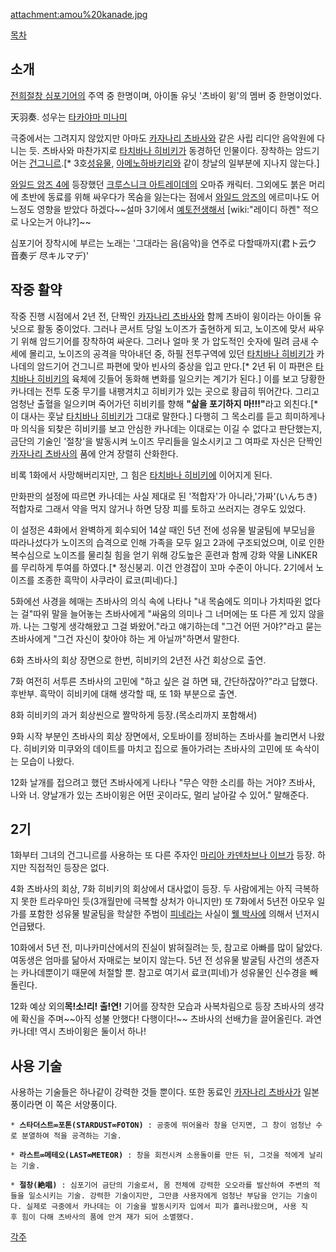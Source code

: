 attachment:amou%20kanade.jpg

[[목차]]

== 소개 ==
[[전희절창 심포기어]]의 주역 중 한명이며, 아이돌 유닛 '츠바이 윙'의 멤버 중 한명이었다. 

天羽奏. 성우는 [[타카야마 미나미]]

극중에서는 그려지지 않았지만 아마도 [[카자나리 츠바사]]와 같은 사립 리디안 음악원에 다니는 듯. 츠바사와 마찬가지로 [[타치바나 히비키]]가 동경하던 인물이다. 장착하는 암드기어는 [[건그니르]].[* 3호[[성유물]], [[아메노하바키리]]와 같이 창날의 일부분에 지나지 않는다.]

[[와일드 암즈 4]]에 등장했던 [[크루스니크 아트레이데]]의 오마쥬 캐릭터. 그외에도 붉은 머리에 초반에 동료를 위해 싸우다가 목숨을 잃는다는 점에서 [[와일드 암즈]]의 에르미나도 어느정도 영향을 받았다 하겠다~~설마 3기에서 [[예토전생]]해서 [wiki:"레이디 하켄" 적으로 나오는거 아냐?]~~

심포기어 장착시에 부르는 노래는 '그대라는 음(음악)을 연주로 다할때까지(君ト云ウ 音奏デ 尽キルマデ)'

== 작중 활약 ==
작중 진행 시점에서 2년 전, 단짝인 [[카자나리 츠바사]]와 함께 츠바이 윙이라는 아이돌 유닛으로 활동 중이었다. 그러나 콘서트 당일 노이즈가 출현하게 되고, 노이즈에 맞서 싸우기 위해 암드기어를 장착하여 싸운다. 그러나 얼마 못 가 압도적인 숫자에 밀려 금새 수세에 몰리고, 노이즈의 공격을 막아내던 중, 하필 전투구역에 있던 [[타치바나 히비키]]가 카나데의 암드기어 건그니르 파편에 맞아 빈사의 중상을 입고 만다.[* 2년 뒤 이 파편은 [[타치바나 히비키]]의 육체에 깃들어 동화해 변화를 일으키는 계기가 된다.] 이를 보고 당황한 카나데는 전투 도중 무기를 내팽겨치고 히비키가 있는 곳으로 황급히 뛰어간다. 그리고 엄청난 출혈을 일으키며 죽어가던 히비키를 향해 '''"삶을 포기하지 마!!!"'''라고 외친다.[* 이 대사는 훗날 [[타치바나 히비키]]가 그대로 말한다.] 다행히 그 목소리를 듣고 희미하게나마 의식을 되찾은 히비키를 보고 안심한 카나데는 이대로는 이길 수 없다고 판단했는지, 금단의 기술인 '절창'을 발동시켜 노이즈 무리들을 일소시키고 그 여파로 자신은 단짝인 [[카자나리 츠바사]]의 품에 안겨 장렬히 산화한다.

비록 1화에서 사망해버리지만, 그 힘은 [[타치바나 히비키]]에 이어지게 된다.

만화판의 설정에 따르면 카나데는 사실 제대로 된 '적합자'가 아니라,'가짜'(いんちき) 적합자로 그래서 약을 먹지 않거나 하면 당장 피를 토하고 쓰러지는 경우도 있었다.

이 설정은 4화에서 완벽하게 회수되어 14살 때인 5년 전에 성유물 발굴팀에 부모님을 따라나섰다가 노이즈의 습격으로 인해 가족을 모두 잃고 2과에 구조되었으며, 이로 인한 복수심으로 노이즈를 물리칠 힘을 얻기 위해 강도높은 훈련과 함께 강화 약물 LiNKER를 무리하게 투여를 하였다.[* 정신붕괴. 이건 안경잡이 꼬마 수준이 아니다. 2기에서 노이즈를 조종한 흑막이 사쿠라이 료코(피네)다.]

5화에선 사경을 헤매는 츠바사의 의식 속에 나타나  "내 목숨에도 의미나 가치따윈 없다는 걸"따위 말을 늘어놓는 츠바사에게 "싸움의 의미나 그 너머에는 또 다른 게 있지 않을까. 나는 그렇게 생각해왔고 그걸 봐왔어."라고 얘기하는데 "그건 어떤 거야?"라고 묻는 츠바사에게 "그건 자신이 찾아야 하는 게 아닐까"하면서 말한다.

6화 츠바사의 회상 장면으로 한번, 히비키의 2년전 사건 회상으로 출연.
 
7화 여전히 서투른 츠바사의 고민에 "하고 싶은 걸 하면 돼, 간단하잖아?"라고 답했다. 후반부. 흑막이 히비키에 대해 생각할 때, 또 1화 부분으로 출연.

8화 히비키의 과거 회상씬으로 짤막하게 등장.(목소리까지 포함해서)

9화 시작 부분인 츠바사의 회상 장면에서, 오토바이를 정비하는 츠바사를 놀리면서 나왔다. 히비키와 미쿠와의 데이트를 마치고 집으로 돌아가려는 츠바사의 고민에 또 속삭이는 모습이 나왔다.

12화 날개를 접으려고 했던 츠바사에게 나타나 "무슨 약한 소리를 하는 거야? 츠바사, 나와 너. 양날개가 있는 츠바이윙은 어떤 곳이라도, 멀리 날아갈 수 있어." 말해준다.

== 2기 == 
1화부터 그녀의 건그니르를 사용하는 또 다른 주자인 [[마리아 카덴차브나 이브]]가 등장. 하지만 직접적인 등장은 없다.

4화 츠바사의 회상, 7화 히비키의 회상에서 대사없이 등장. 두 사람에게는 아직 극복하지 못한 트라우마인 듯(3개월만에 극복할 상처가 아니지만) 또 7화에서 5년전 아모우 일가를 포함한 성유물 발굴팀을 학살한 주범이 [[피네]]라는 사실이 [[웰 박사]]에 의해서 넌저시 언급됐다.

10화에서 5년 전, 미나카미산에서의 진실이 밝혀질려는 듯, 참고로 아빠를 많이 닮았다. 여동생은 엄마를 닮아서 자매로는 보이지 않는다. 5년 전 성유물 발굴팀 사건의 생존자는 카나데뿐이기 때문에 처절할 뿐. 참고로 여기서 료코(피네)가 성유물인 신수경을 빼돌린다.

12화 예상 외의'''목!소!리! 출!연!''' 기어를 장착한 모습과 사복차림으로 등장 츠바사의 생각에 확신을 주며~~아직 성불 안했다! 다행이다!~~ 츠바사의 선배力을 끌어올린다. 과연 카나데! 역시 츠바이윙은 둘이서 하나!

== 사용 기술 ==
사용하는 기술들은 하나같이 강력한 것들 뿐이다. 또한 동료인 [[카자나리 츠바사]]가 일본풍이라면 이 쪽은 서양풍이다.

 * '''스타더스트∞포톤(STARDUST∞FOTON)''' : 공중에 뛰어올라 창을 던지면, 그 창이 엄청난 수로 분열하여 적을 공격하는 기술.

 * '''라스트∞메테오(LAST∞METEOR)''' : 창을 회전시켜 소용돌이를 만든 뒤, 그것을 적에게 날리는 기술.

 * '''절창(絶唱)''' : 심포기어 금단의 기술로서, 몸 전체에 강력한 오오라를 발산하여 주변의 적들을 일소시키는 기술. 강력한 기술이지만, 그만큼 사용자에게 엄청난 부담을 안기는 기술이다. 실제로 극중에서 카나데는 이 기술을 발동시키자 입에서 피가 흘러나왔으며, 사용 직후 힘이 다해 츠바사의 품에 안겨 재가 되어 소멸했다.

[[각주]]
